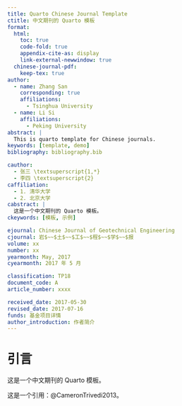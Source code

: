 ```yaml
---
title: Quarto Chinese Journal Template
ctitle: 中文期刊的 Quarto 模板
format:
  html:
    toc: true
    code-fold: true
    appendix-cite-as: display
    link-external-newwindow: true
  chinese-journal-pdf:
    keep-tex: true
author:
  - name: Zhang San
    corresponding: true
    affiliations:
      - Tsinghua University
  - name: Li Si
    affiliations:
      - Peking University
abstract: |
  This is quarto template for Chinese journals.
keywords: [template, demo]
bibliography: bibliography.bib

cauthor:
  - 张三 \textsuperscript{1,*}
  - 李四 \textsuperscript{2}
caffiliation:
  - 1. 清华大学
  - 2. 北京大学
cabstract: |
  这是一个中文期刊的 Quarto 模板。
ckeywords: [模板, 示例]

ejournal: Chinese Journal of Geotechnical Engineering
cjournal: 岩$~~$土$~~$工$~~$程$~~$学$~~$报
volume: xx
number: xx
yearmonth: May, 2017
cyearmonth: 2017 年 5 月

classification: TP18
document_code: A
article_number: xxxx

received_date: 2017-05-30
revised_date: 2017-07-16
funds: 基金项目详情
author_introduction: 作者简介
---
```


# 引言 {#sec-intro}

这是一个中文期刊的 Quarto 模板。

这是一个引用：@CameronTrivedi2013。
